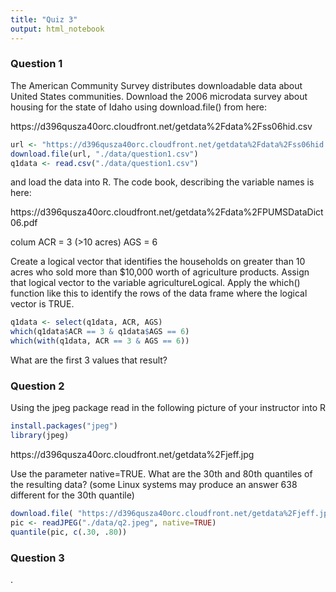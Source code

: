 ```yaml
---
title: "Quiz 3"
output: html_notebook
---
```


### Question 1

The American Community Survey distributes downloadable data about United States communities. Download the 2006 microdata survey about housing for the state of Idaho using download.file() from here:

https://d396qusza40orc.cloudfront.net/getdata%2Fdata%2Fss06hid.csv

```r
url <- "https://d396qusza40orc.cloudfront.net/getdata%2Fdata%2Fss06hid.csv"
download.file(url, "./data/question1.csv")
q1data <- read.csv("./data/question1.csv")
```


and load the data into R. The code book, describing the variable names is here:

https://d396qusza40orc.cloudfront.net/getdata%2Fdata%2FPUMSDataDict06.pdf

colum ACR = 3 (>10 acres)
AGS = 6

Create a logical vector that identifies the households on greater than 10 acres who sold more than $10,000 worth of agriculture products. Assign that logical vector to the variable agricultureLogical. Apply the which() function like this to identify the rows of the data frame where the logical vector is TRUE.

```r
q1data <- select(q1data, ACR, AGS)
which(q1data$ACR == 3 & q1data$AGS == 6)
which(with(q1data, ACR == 3 & AGS == 6))
```


What are the first 3 values that result?


### Question 2
Using the jpeg package read in the following picture of your instructor into R

```r
install.packages("jpeg")
library(jpeg)
```


https://d396qusza40orc.cloudfront.net/getdata%2Fjeff.jpg

Use the parameter native=TRUE. What are the 30th and 80th quantiles of the resulting data? (some Linux systems may produce an answer 638 different for the 30th quantile)

```r
download.file( "https://d396qusza40orc.cloudfront.net/getdata%2Fjeff.jpg", "./data/q2.jpeg")
pic <- readJPEG("./data/q2.jpeg", native=TRUE)
quantile(pic, c(.30, .80))
```


### Question 3





.